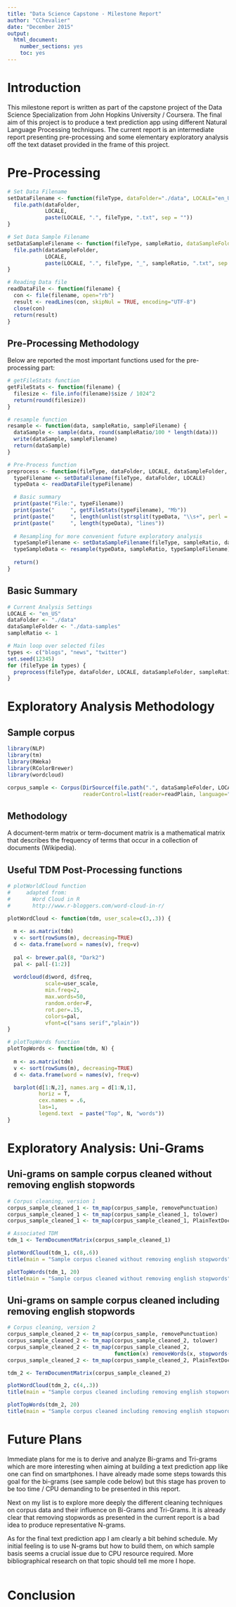 ```yaml
---
title: "Data Science Capstone - Milestone Report"
author: "CChevalier"
date: "December 2015"
output: 
  html_document: 
    number_sections: yes
    toc: yes
---
```


# Introduction
This milestone report is written as part of the capstone project of the Data Science Specialization from John Hopkins University / Coursera. The final aim of this project is to produce a text prediction app using different Natural Language Processing techniques. The current report is an intermediate report presenting pre-processing and some elementary exploratory analysis off the text dataset provided in the frame of this project. 


# Pre-Processing
  
```r
# Set Data Filename
setDataFilename <- function(fileType, dataFolder="./data", LOCALE="en_US") {
  file.path(dataFolder, 
            LOCALE, 
            paste(LOCALE, ".", fileType, ".txt", sep = ""))
}

# Set Data Sample Filename
setDataSampleFilename <- function(fileType, sampleRatio, dataSampleFolder="./data-samples", LOCALE="en_US" ) {
  file.path(dataSampleFolder, 
            LOCALE, 
            paste(LOCALE, ".", fileType, "_", sampleRatio, ".txt", sep = ""))
}

# Reading Data file
readDataFile <- function(filename) {
  con <- file(filename, open="rb")
  result <- readLines(con, skipNul = TRUE, encoding="UTF-8")
  close(con)
  return(result)
}
```


## Pre-Processing Methodology

Below are reported the most important functions used for the pre-processing part:  
  
```r
# getFileStats function
getFileStats <- function(filename) {
  filesize <- file.info(filename)$size / 1024^2
  return(round(filesize))
}

# resample function
resample <- function(data, sampleRatio, sampleFilename) {
  dataSample <- sample(data, round(sampleRatio/100 * length(data)))
  write(dataSample, sampleFilename)
  return(dataSample)
}

# Pre-Process function
preprocess <- function(fileType, dataFolder, LOCALE, dataSampleFolder, sampleRatio) {
  typeFilename <- setDataFilename(fileType, dataFolder, LOCALE)
  typeData <- readDataFile(typeFilename)

  # Basic summary 
  print(paste("File:", typeFilename))
  print(paste("     ", getFileStats(typeFilename), "Mb"))
  print(paste("     ", length(unlist(strsplit(typeData, "\\s+", perl = T))), "words"))
  print(paste("     ", length(typeData), "lines"))
  
  # Resampling for more convenient future exploratory analysis
  typeSampleFilename <- setDataSampleFilename(fileType, sampleRatio, dataSampleFolder, LOCALE)
  typeSampleData <- resample(typeData, sampleRatio, typeSampleFilename)
  
  return()
}
```

## Basic Summary
```r
# Current Analysis Settings
LOCALE <- "en_US"
dataFolder <- "./data"
dataSampleFolder <- "./data-samples"
sampleRatio <- 1

# Main loop over selected files
types <- c("blogs", "news", "twitter")
set.seed(12345)
for (fileType in types) {
  preprocess(fileType, dataFolder, LOCALE, dataSampleFolder, sampleRatio )
}
```



# Exploratory Analysis Methodology

## Sample corpus
  
```r
library(NLP)
library(tm)
library(RWeka)
library(RColorBrewer)
library(wordcloud)

corpus_sample <- Corpus(DirSource(file.path(".", dataSampleFolder, LOCALE)),
                        readerControl=list(reader=readPlain, language="en_US"))
```

## Methodology
A document-term matrix or term-document matrix is a mathematical matrix that describes the frequency of terms that occur in a collection of documents (Wikipedia). 
  
## Useful TDM Post-Processing functions
  
```r
# plotWorldCloud function
#     adapted from:
#       Word Cloud in R
#       http://www.r-bloggers.com/word-cloud-in-r/

plotWordCloud <- function(tdm, user_scale=c(3,.3)) {
    
  m <- as.matrix(tdm)
  v <- sort(rowSums(m), decreasing=TRUE)
  d <- data.frame(word = names(v), freq=v)
  
  pal <- brewer.pal(8, "Dark2")
  pal <- pal[-(1:2)]
  
  wordcloud(d$word, d$freq, 
            scale=user_scale,
            min.freq=2, 
            max.words=50, 
            random.order=F, 
            rot.per=.15, 
            colors=pal, 
            vfont=c("sans serif","plain"))
}

# plotTopWords function
plotTopWords <- function(tdm, N) {
  
  m <- as.matrix(tdm)
  v <- sort(rowSums(m), decreasing=TRUE)
  d <- data.frame(word = names(v), freq=v)

  barplot(d[1:N,2], names.arg = d[1:N,1], 
          horiz = T, 
          cex.names = .6,
          las=1,
          legend.text  = paste("Top", N, "words"))
}
```


# Exploratory Analysis: Uni-Grams

## Uni-grams on sample corpus cleaned without removing english stopwords
```r
# Corpus cleaning, version 1
corpus_sample_cleaned_1 <- tm_map(corpus_sample, removePunctuation)
corpus_sample_cleaned_1 <- tm_map(corpus_sample_cleaned_1, tolower)
corpus_sample_cleaned_1 <- tm_map(corpus_sample_cleaned_1, PlainTextDocument)

# Associated TDM
tdm_1 <- TermDocumentMatrix(corpus_sample_cleaned_1)
```

```r
plotWordCloud(tdm_1, c(8,.6))
title(main = "Sample corpus cleaned without removing english stopwords")
```

```r
plotTopWords(tdm_1, 20)
title(main = "Sample corpus cleaned without removing english stopwords")
```
  
## Uni-grams on sample corpus cleaned including removing english stopwords

```r
# Corpus cleaning, version 2
corpus_sample_cleaned_2 <- tm_map(corpus_sample, removePunctuation)
corpus_sample_cleaned_2 <- tm_map(corpus_sample_cleaned_2, tolower)
corpus_sample_cleaned_2 <- tm_map(corpus_sample_cleaned_2, 
                                  function(x) removeWords(x, stopwords("english")))
corpus_sample_cleaned_2 <- tm_map(corpus_sample_cleaned_2, PlainTextDocument)

tdm_2 <- TermDocumentMatrix(corpus_sample_cleaned_2)
```

```r
plotWordCloud(tdm_2, c(4,.3))
title(main = "Sample corpus cleaned including removing english stopwords")
```

```r
plotTopWords(tdm_2, 20)
title(main = "Sample corpus cleaned including removing english stopwords")
```

# Future Plans 

Immediate plans for me is to derive and analyze Bi-grams and Tri-grams which are more interesting when aiming at building a text prediction app like one can find on smartphones. I have already made some steps towards this goal for the bi-grams (see sample code below) but this stage has proven to be too time / CPU demanding to be presented in this report.

Next on my list is to explore more deeply the different cleaning techniques on corpus data and their influence on Bi-Grams and Tri-Grams. It is already clear that removing stopwords as presented in the current report is a bad idea to produce representative N-grams.

As for the final text prediction app I am clearly a bit behind schedule. My initial feeling is to use N-grams but how to build them, on which sample basis seems a crucial issue due to CPU resource required. More bibliographical research on that topic should tell me more I hope.

```r

```
# Conclusion